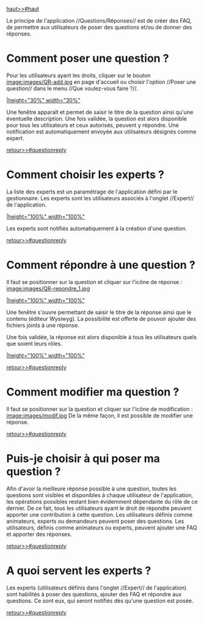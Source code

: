 [[haut>>#haut]]

Le principe de l'application //Questions/Réponses// est de créer des FAQ, de permettre aux utilisateurs de poser des questions et/ou de donner des réponses.

= Comment poser une question ? =

Pour les utilisateurs ayant les droits, cliquer sur le bouton [[image:images/QR-add.jpg]] en page d'accueil ou choisir l'option //Poser une question// dans le menu //Que voulez-vous faire ?//.

[[image:images/QR-poserQuestion.jpg||height="30%" width="30%"]]

Une fenêtre apparaît et permet de saisir le titre de la question ainsi qu'une éventuelle description.
Une fois validée, la question est alors disponible pour tous les utilisateurs et ceux autorisés, peuvent y répondre. 
Une notification est automatiquement envoyée aux utilisateurs désignés comme expert.

[[retour>>#questionreply]]

= Comment choisir les experts ? =

La liste des experts est un paramétrage de l'application défini par le gestionnaire. 
Les experts sont les utilisateurs associés à l'onglet //Expert// de l'application.

[[image:images/QR-choixExpert.jpg||height="100%" width="100%"]]

Les experts sont notifiés automatiquement à la création d'une question.

[[retour>>#questionreply]]

= Comment répondre à une question ? =

Il faut se positionner sur la question et cliquer sur l'icône de réponse : [[image:images/QR-repondre_1.jpg]]

[[image:images/QR-repondre_2.jpg||height="100%" width="100%"]]

Une fenêtre s'ouvre permettant de saisir le titre de la réponse ainsi que le contenu (éditeur Wysiwyg). 
La possibilité est offerte de pouvoir ajouter des fichiers joints à une réponse.

Une fois validée, la réponse est alors disponible à tous les utilisateurs quels que soient leurs rôles.

[[image:images/QR-repondre_3.jpg||height="100%" width="100%"]]

[[retour>>#questionreply]]

= Comment modifier ma question ? =

Il faut se positionner sur la question et cliquer sur l'icône de modification : [[image:images/modif.jpg]]
De la même façon, il est possible de modifier une réponse.

[[retour>>#questionreply]]

= Puis-je choisir à qui poser ma question ? =

Afin d'avoir la meilleure réponse possible à une question, toutes les questions sont visibles et disponibles à chaque utilisateur de l'application, les opérations possibles restant bien évidemment dépendante du rôle de ce dernier.
De ce fait, tous les utilisateurs ayant le droit de répondre peuvent apporter une contribution à cette question.
Les utilisateurs définis comme animateurs, experts ou demandeurs peuvent poser des questions.
Les utilisateurs, définis comme animateurs ou experts, peuvent ajouter une FAQ et apporter des réponses.

[[retour>>#questionreply]]

= A quoi servent les experts ? =

Les experts (utilisateurs définis dans l'onglet //Expert// de l'application) sont habilités à poser des questions, ajouter des FAQ et répondre aux questions.
Ce sont eux, qui seront notifiés dès qu'une question est posée.

[[retour>>#questionreply]]